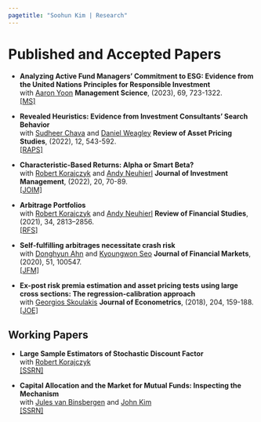 ```yaml
---
pagetitle: "Soohun Kim | Research"
---
```


<link rel="stylesheet" href="styles.css" type="text/css">


# Published and Accepted Papers

* **Analyzing Active Fund Managers' Commitment to ESG: Evidence from the United Nations Principles for Responsible Investment**  
with 
[Aaron Yoon](https://www.kellogg.northwestern.edu/faculty/directory/yoon_aaron.aspx) 
__Management Science__, (2023), 69, 723-1322.  
[[MS]](https://pubsonline.informs.org/doi/abs/10.1287/mnsc.2022.4394?journalCode=mnsc)


* **Revealed Heuristics: Evidence from Investment Consultants’ Search Behavior**  
with 
[Sudheer Chava](https://www.scheller.gatech.edu/directory/faculty/chava/index.html)  and
[Daniel Weagley](https://www.danielweagley.com/)
__Review of Asset Pricing Studies__, (2022), 12, 543-592.  
[[RAPS]](https://academic.oup.com/raps/article-abstract/12/2/543/6446040?redirectedFrom=fulltext)


* **Characteristic-Based Returns: Alpha or Smart Beta?**  
with  [Robert Korajczyk](https://www.kellogg.northwestern.edu/faculty/directory/korajczyk_robert.aspx)  and
[Andy Neuhierl](https://olin.wustl.edu/EN-US/Faculty-Research/Faculty/Pages/FacultyDetail.aspx?username=andreasn)
__Journal of Investment Management__, (2022), 20, 70-89.  
[[JOIM]](https://joim.com/characteristic-based-returns-alpha-or-smart-beta/)


* **Arbitrage Portfolios**  
with  [Robert Korajczyk](https://www.kellogg.northwestern.edu/faculty/directory/korajczyk_robert.aspx)  and
[Andy Neuhierl](https://olin.wustl.edu/EN-US/Faculty-Research/Faculty/Pages/FacultyDetail.aspx?username=andreasn)
__Review of Financial Studies__, (2021), 34, 2813–2856.  
[[RFS]](https://academic.oup.com/rfs/article/34/6/2813/5902462)

* **Self-fulfilling arbitrages necessitate crash risk**  
with 
[Donghyun Ahn](https://econ.snu.ac.kr/people/faculty?mode=view&profidx=14) and 
[Kyoungwon Seo](https://sites.google.com/view/kyoungwon-seo)
__Journal of Financial Markets__,  (2020), 51, 100547.  
[[JFM]](https://www.sciencedirect.com/science/article/pii/S1386418120300161)

* **Ex-post risk premia estimation and asset pricing tests using large cross sections: The regression-calibration approach**  
with 
[Georgios Skoulakis](https://sites.google.com/view/geskoulakis/home) 
__Journal of Econometrics__,  (2018), 204, 159-188.  
[[JOE]](https://www.sciencedirect.com/science/article/pii/S0304407618300198)


## Working Papers

* **Large Sample Estimators of Stochastic Discount Factor**  
with 
[Robert Korajczyk](https://www.kellogg.northwestern.edu/faculty/directory/korajczyk_robert.aspx)  
[[SSRN]](https://papers.ssrn.com/sol3/papers.cfm?abstract_id=3131274)


* **Capital Allocation and the Market for Mutual Funds: Inspecting the Mechanism**  
with
[Jules van Binsbergen](https://sites.google.com/view/jules-van-binsbergen/)  and
[John Kim](https://sites.google.com/view/john-kim)  
[[SSRN]](https://papers.ssrn.com/sol3/papers.cfm?abstract_id=3462749)

 
